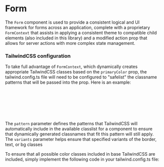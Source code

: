 

<Meta of={FormStories} />

# Form

The `Form` component is used to provide a consistent logical and UI framework for forms across an application, complete with a proprietary `FormContext` that assists in applying a consistent theme to compatible child elements (also included in this library) and a modified action prop that allows for server actions with more complex state management.

<Canvas of={FormStories.Default} />

### TailwindCSS configuration

To take full advantage of `FormContext`, which dynamically creates appropriate TailwindCSS classes based on the `primaryColor` prop, the tailwind.config.ts file will need to be configured to "safelist" the classname patterns that will be passed into the prop. Here is an example:

```typescript
safelist: [
  {
    pattern: /(border|text|bg)-(red|orange|yellow|green|blue|purple|pink)/,
    variants: ['hover']
  },
],
```

The `pattern` parameter defines the patterns that TailwindCSS will automatically include in the available classlist for a component to ensure that dynamically generated classnames that fit this pattern will still apply. The `variants` parameter helps ensure that specified variants of the border, text, or bg classes

To ensure that all possible color classes included in base TailwindCSS are included, simply implement the following code in your tailwind.config.ts file:

```typescript
safelist: [
  {
    pattern: /(border|text|bg)-(red|orange|amber|yellow|lime|green|emerald|teal|cyan|sky|blue|indigo|violet|purple|fuchsia|pink|rose|slate|gray|zinc|neutral|stone)/,
    variants: ['hover']
  },
],
```
